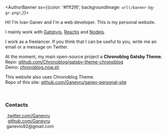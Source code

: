 <AuthorBanner sx={{color: '#f1f2f6', backgroundImage: `url(/banner-bg-gr.png)`,}}>
  <AuthorBannerAvatar />
  <div>
    <AuthorBannerHeading as='h1' sx={{fontSize: [7]}} />
    <AuthorBannerDescription />
    <SocialLinks fontSize="30px" />
  </div>
</AuthorBanner>

Hi! I'm Ivan Ganev and I'm a web developer. This is my personal website.

I mainly work with [Gatsbyjs](https://www.gatsbyjs.org/), [Reactjs](https://reactjs.org/) and [Nodejs](https://nodejs.org).

I work as a freelancer. If you think that I can be useful to you, write me an email or a message on Twitter.

At the moment, my main open-source project a **Chronoblog Gatsby Theme**.  
Repo: [github.com/Chronoblog/gatsby-theme-chronoblog](https://github.com/Chronoblog/gatsby-theme-chronoblog)  
Demo: [chronoblog.now.sh](https://chronoblog.now.sh/)

This website also uses Chronoblog Theme.  
Repo of this site: [github.com/Ganevru/ganev-personal-site](https://github.com/Ganevru/ganev-personal-site)

<p>&nbsp;</p>

### Contacts

<p>
  <FontAwesomeIcon icon={['fab', 'twitter']} />
  &nbsp;<a href="https://twitter.com/ganevru" target="_blank">
    twitter.com/Ganevru
  </a>
  <br />
  <FontAwesomeIcon icon={['fab', 'github']} />
  &nbsp;
  <a href="https://github.com/ganevru" target="_blank">
    github.com/Ganevru
  </a>
  <br />
  <FontAwesomeIcon icon="at" />
  &nbsp;ganevio92@gmail.com
</p>
<p>&nbsp;</p>
<FeedSearch />
<Tags />
<FeedItems />
